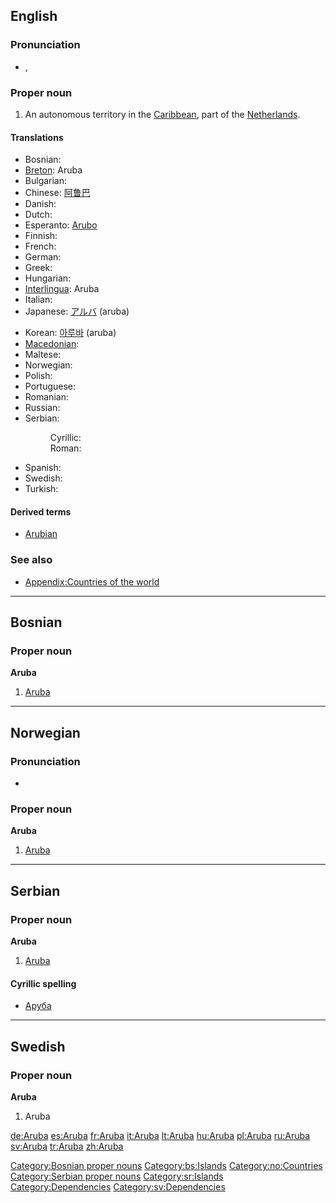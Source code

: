 {{wikipedia}}
==English==

===Pronunciation===
* {{a|UK}} {{IPA|/ˈæ.ɹuː.bə/}}, {{SAMPA|/"{.ru:.b@/}}

===Proper noun===
{{en-proper noun}}

# An autonomous territory in the [[Caribbean]], part of the [[Netherlands]].

====Translations====
{{trans-top|autonomous territory of the Netherlands in the Caribbean}}
* Bosnian: {{t-|bs|Aruba|f}}
* [[Breton]]: Aruba
* Bulgarian: {{t-|bg|Аруба|sc=Cyrl}}
* Chinese: [[阿鲁巴]]
* Danish: {{t-|da|Aruba}}
* Dutch: {{t-|nl|Aruba}}
* Esperanto: [[Arubo]]
* Finnish: {{t-|fi|Aruba}}
* French: {{t+|fr|Aruba}}
* German: {{t+|de|Aruba}}
* Greek: {{t+|el|Αρούμπα|sc=Grek}}
* Hungarian: {{t+|hu|Aruba}}
* [[Interlingua]]: Aruba
* Italian: {{t+|it|Aruba}}
* Japanese: [[アルバ]] (aruba)
{{trans-mid}}
* Korean: [[아루바]] (aruba)
* [[Macedonian]]: {{t-|mk|Аруба|f|tr=Arúba|sc=Cyrl|xs=Macedonian}}
* Maltese: {{t-|mt|Aruba|xs=Maltese}}
* Norwegian: {{t-|no|Aruba}}
* Polish: {{t+|pl|Aruba}}
* Portuguese: {{t-|pt|Aruba}}
* Romanian: {{t-|ro|Aruba|f}}
* Russian: {{t+|ru|Аруба|sc=Cyrl}}
* Serbian:
*: Cyrillic: {{t-|sr|Аруба|f|sc=Cyrl}}
*: Roman: {{t-|sr|Aruba|f}}
* Spanish: {{t+|es|Aruba}}
* Swedish: {{t+|sv|Aruba}}
* Turkish: {{t+|tr|Aruba}}
{{trans-bottom}}

====Derived terms====
* [[Arubian]]

===See also===
* [[Appendix:Countries of the world]]

----

==Bosnian==

===Proper noun===
'''Aruba''' {{f}}

# [[#English|Aruba]]

[[Category:Bosnian proper nouns]]
[[Category:bs:Islands]]

----

==Norwegian==

===Pronunciation===
* {{IPA|/ɑɾʉːbɑ/|lang=no}}

===Proper noun===
'''Aruba'''

# [[#English|Aruba]]

[[Category:no:Countries]]

----

==Serbian==
{{wikipedia|lang=sr}}

===Proper noun===
'''Aruba''' {{f}}

# [[#English|Aruba]]

====Cyrillic spelling====
* [[Аруба#Serbian|Аруба]]

[[Category:Serbian proper nouns]]
[[Category:sr:Islands]]

----

==Swedish==

===Proper noun===
'''Aruba'''

# Aruba

[[Category:Dependencies]]
[[Category:sv:Dependencies]]

[[de:Aruba]]
[[es:Aruba]]
[[fr:Aruba]]
[[it:Aruba]]
[[lt:Aruba]]
[[hu:Aruba]]
[[pl:Aruba]]
[[ru:Aruba]]
[[sv:Aruba]]
[[tr:Aruba]]
[[zh:Aruba]]